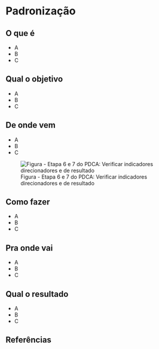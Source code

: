 # Padronização

## O que é {.unnumbered}

-   A
-   B
-   C

## Qual o objetivo {.unnumbered}

-   A
-   B
-   C

## De onde vem {.unnumbered}

-   A
-   B
-   C

![Figura - Etapa 6 e 7 do PDCA: Verificar indicadores direcionadores e de resultado](images/step_67.png)

## Como fazer {.unnumbered}

-   A
-   B
-   C

## Pra onde vai {.unnumbered}

-   A
-   B
-   C

## Qual o resultado {.unnumbered}

-   A
-   B
-   C

## Referências {.unnumbered}